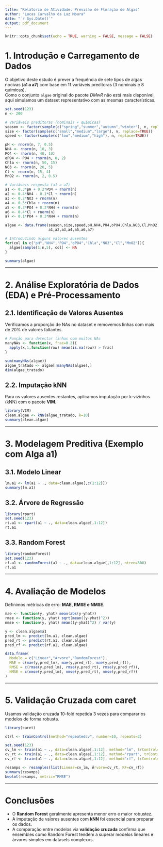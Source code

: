 ---
title: "Relatório de Atividade: Previsão de Floração de Algas"
author: "Lucas Carvalho da Luz Moura"
date: "`r Sys.Date()`"
output: pdf_document
---

```{r setup, include=FALSE}
knitr::opts_chunk$set(echo = TRUE, warning = FALSE, message = FALSE)
```


# 1. Introdução e Carregamento de Dados

O objetivo deste estudo é prever a frequência de sete tipos de algas nocivas (**a1 a a7**) com base em 11 variáveis preditoras (3 nominais e 8 químicas).  
Como o conjunto `algae` original do pacote *DMwR* não está mais disponível, aqui simulamos um dataset representativo com as mesmas características.

```{r}
set.seed(123)
n <- 200

# Variáveis preditoras (nominais + químicas)
season <- factor(sample(c("spring","summer","autumn","winter"), n, replace=TRUE))
size <- factor(sample(c("small","medium","large"), n, replace=TRUE))
speed <- factor(sample(c("low","medium","high"), n, replace=TRUE))

pH <- rnorm(n, 7, 0.5)
NH4 <- rnorm(n, 10, 3)
PO4 <- rnorm(n, 40, 10)
oPO4 <- PO4 + rnorm(n, 0, 2)
Chla <- rnorm(n, 50, 15)
NO3 <- rnorm(n, 20, 5)
Cl <- rnorm(n, 15, 4)
MnO2 <- rnorm(n, 2, 0.5)

# Variáveis resposta (a1 a a7)
a1 <- 0.3*pH + 0.2*PO4 + rnorm(n)
a2 <- 0.4*NH4 - 0.1*Cl + rnorm(n)
a3 <- 0.2*NO3 + rnorm(n)
a4 <- 0.5*Chla + rnorm(n)
a5 <- 0.3*PO4 + 0.2*NH4 + rnorm(n)
a6 <- 0.4*Cl + rnorm(n)
a7 <- 0.1*PO4 + 0.3*NH4 + rnorm(n)

algae <- data.frame(season,size,speed,pH,NH4,PO4,oPO4,Chla,NO3,Cl,MnO2,
                    a1,a2,a3,a4,a5,a6,a7)

# Introduzindo alguns valores ausentes
for(col in c("pH","NH4","PO4","oPO4","Chla","NO3","Cl","MnO2")){
  algae[sample(1:n,5), col] <- NA
}

summary(algae)
```

---

# 2. Análise Exploratória de Dados (EDA) e Pré-Processamento

## 2.1. Identificação de Valores Ausentes

Verificamos a proporção de NAs no dataset e removemos linhas com mais de 20% de valores faltantes.

```{r}
# Função para detectar linhas com muitos NAs
manyNAs <- function(x, frac=0.2){
  apply(x,1,function(row) mean(is.na(row)) > frac)
}

sum(manyNAs(algae))
algae_tratado <- algae[!manyNAs(algae),]
dim(algae_tratado)
```

## 2.2. Imputação kNN

Para os valores ausentes restantes, aplicamos imputação por k-vizinhos (kNN) com o pacote **VIM**.

```{r}
library(VIM)
clean.algae <- kNN(algae_tratado, k=10)
summary(clean.algae)
```

---

# 3. Modelagem Preditiva (Exemplo com Alga a1)

## 3.1. Modelo Linear

```{r}
lm.a1 <- lm(a1 ~ ., data=clean.algae[,c(1:12)])
summary(lm.a1)
```

## 3.2. Árvore de Regressão

```{r}
library(rpart)
set.seed(123)
rt.a1 <- rpart(a1 ~ ., data=clean.algae[,1:12])
rt.a1
```

## 3.3. Random Forest

```{r}
library(randomForest)
set.seed(123)
rf.a1 <- randomForest(a1 ~ ., data=clean.algae[,1:12], ntree=300)
rf.a1
```

---

# 4. Avaliação de Modelos

Definimos métricas de erro: **MAE, RMSE e NMSE**.

```{r}
mae <- function(y, yhat) mean(abs(y-yhat))
rmse <- function(y, yhat) sqrt(mean((y-yhat)^2))
nmse <- function(y, yhat) mean((y-yhat)^2) / var(y)

y <- clean.algae$a1
pred_lm <- predict(lm.a1, clean.algae)
pred_rt <- predict(rt.a1, clean.algae)
pred_rf <- predict(rf.a1, clean.algae)

data.frame(
  Modelo = c("Linear","Árvore","RandomForest"),
  MAE = c(mae(y,pred_lm), mae(y,pred_rt), mae(y,pred_rf)),
  RMSE = c(rmse(y,pred_lm), rmse(y,pred_rt), rmse(y,pred_rf)),
  NMSE = c(nmse(y,pred_lm), nmse(y,pred_rt), nmse(y,pred_rf))
)
```

---

# 5. Validação Cruzada com caret

Usamos validação cruzada 10-fold repetida 3 vezes para comparar os modelos de forma robusta.

```{r}
library(caret)

ctrl <- trainControl(method="repeatedcv", number=10, repeats=3)

set.seed(123)
cv_lm <- train(a1 ~ ., data=clean.algae[,1:12], method="lm", trControl=ctrl)
cv_rt <- train(a1 ~ ., data=clean.algae[,1:12], method="rpart", trControl=ctrl)
cv_rf <- train(a1 ~ ., data=clean.algae[,1:12], method="rf", trControl=ctrl)

resamps <- resamples(list(Linear=cv_lm, Árvore=cv_rt, RF=cv_rf))
summary(resamps)
bwplot(resamps, metric="RMSE")
```

---

# Conclusões

- O **Random Forest** geralmente apresenta menor erro e maior robustez.  
- A imputação de valores ausentes com **kNN** foi essencial para preparar os dados.  
- A comparação entre modelos via **validação cruzada** confirma que ensembles como Random Forest tendem a superar modelos lineares e árvores simples em datasets complexos.
